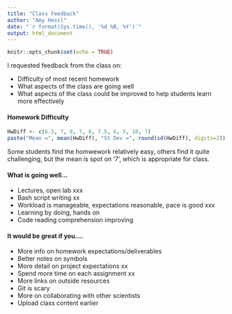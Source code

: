 ```yaml
---
title: "Class Feedback"
author: "Amy Hessl"
date: "`r format(Sys.time(), '%d %B, %Y')`"
output: html_document
---
```


```r
knitr::opts_chunk$set(echo = TRUE)
```

I requested feedback from the class on:

* Difficulty of most recent homework  
* What aspects of the class are going well
* What aspects of the class could be improved to help students learn more effectively  

#### Homework Difficulty

```r
HwDiff <- c(6.5, 7, 6, 7, 8, 7.5, 6, 5, 10, 7)
paste("Mean =", mean(HwDiff), "St Dev =", round(sd(HwDiff), digits=2))
```
Some students find the homwework relatively easy, others find it quite challenging, but the mean is spot on '7', which is appropriate for class.

#### What is going well...
* Lectures, open lab xxx  
* Bash script writing xx  
* Workload is manageable, expectations reasonable, pace is good xxx  
* Learning by doing, hands on  
* Code reading comprehension improving  

#### It would be great if you....
* More info on homework expectations/deliverables  
* Better notes on symbols  
* More detail on project expectations xx 
* Spend more time on each assignment xx
* More links on outside resources  
* Git is scary  
* More on collaborating with other scientists  
* Upload class content earlier  




